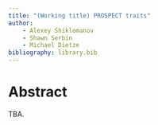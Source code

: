 ```yaml
---
title: "(Working title) PROSPECT traits"
author:
    - Alexey Shiklomanov
    - Shawn Serbin
    - Michael Dietze
bibliography: library.bib
---
```


# Abstract

TBA.
